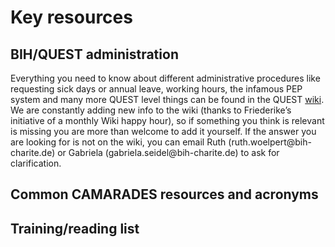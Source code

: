 # Key resources
## BIH/QUEST administration
Everything you need to know about different administrative procedures like requesting sick days or annual leave, working hours, the infamous PEP system and many more QUEST level things can be found in the QUEST [wiki](https://quest-wiki.premier.charite.de/index.php/Category:QUEST_Office_Admin). We are constantly adding new info to the wiki (thanks to Friederike's initiative of a monthly Wiki happy hour), so if something you think is relevant is missing you are more than welcome to add it yourself. If the answer you are looking for is not on the wiki, you can email Ruth (ruth.woelpert@bih-charite.de) or Gabriela (gabriela.seidel@bih-charite.de) to ask for clarification. 

## Common CAMARADES resources and acronyms

## Training/reading list

